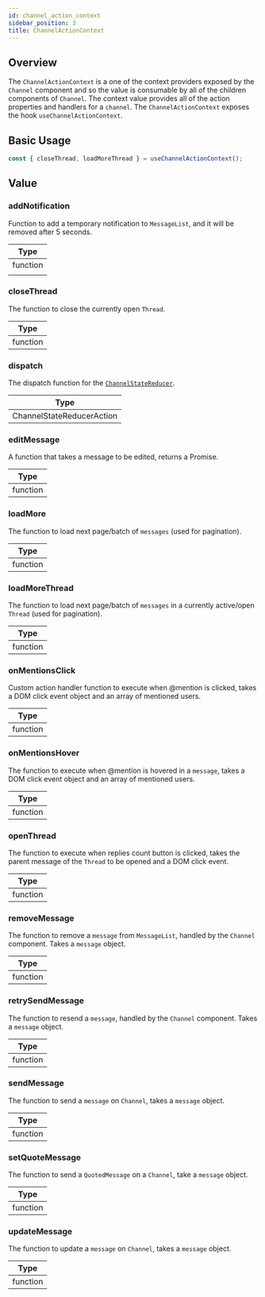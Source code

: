 ```yaml
---
id: channel_action_context
sidebar_position: 3
title: ChannelActionContext
---
```


## Overview
The `ChannelActionContext` is a one of the context providers exposed by the `Channel` component and so the value is consumable by all of the children components of `Channel`. The context value provides all of the action properties and handlers for a `channel`.
The `ChannelActionContext` exposes the hook `useChannelActionContext`.

## Basic Usage

```jsx
const { closeThread, loadMoreThread } = useChannelActionContext();
```

## Value

### addNotification
Function to add a temporary notification to `MessageList`, and it will be removed after 5 seconds.

| Type     |
| -------- | 
| function | 
|          |

### closeThread
The function to close the currently open `Thread`.

| Type     | 
| -------- | 
| function |

### dispatch
The dispatch function for the [`ChannelStateReducer`](https://github.com/GetStream/stream-chat-react/blob/master/src/components/Channel/channelState.ts).

| Type                                      |
| ----------------------------------------- |
| ChannelStateReducerAction |

### editMessage
A function that takes a message to be edited, returns a Promise.

| Type     |
| -------- |
| function | 


### loadMore
The function to load next page/batch of `messages` (used for pagination).

| Type     |
| -------- |
| function | 

### loadMoreThread
The function to load next page/batch of `messages` in a currently active/open `Thread` (used for pagination).

| Type     |
| -------- |
| function | 

### onMentionsClick
Custom action handler function to execute when @mention is clicked, takes a DOM click event object and an array of mentioned users.

| Type     |
| -------- |
| function |

### onMentionsHover
The function to execute when @mention is hovered in a `message`, takes a DOM click event object and an array of mentioned users.

| Type     |
| -------- |
| function |

### openThread
The function to execute when replies count button is clicked, takes the parent message of the `Thread` to be opened and a DOM click event.

| Type     |
| -------- |
| function |

### removeMessage
The function to remove a `message` from `MessageList`, handled by the `Channel` component. Takes a `message` object.

| Type     |
| -------- |
| function |

### retrySendMessage
The function to resend a `message`, handled by the `Channel` component. Takes a `message` object.

| Type     |
| -------- |
| function |

### sendMessage
The function to send a `message` on `Channel`, takes a `message` object.

| Type     |
| -------- |
| function |

### setQuoteMessage
The function to send a `QuotedMessage` on a `Channel`, take a `message` object.

| Type     |
| -------- |
| function |

### updateMessage
The function to update a `message` on `Channel`, takes a `message` object.

| Type     |
| -------- |
| function |